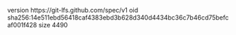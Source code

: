 version https://git-lfs.github.com/spec/v1
oid sha256:14e511ebd56418caf4383ebd3b628d340d4434bc36c7b46cd75befcaf001f428
size 4490
